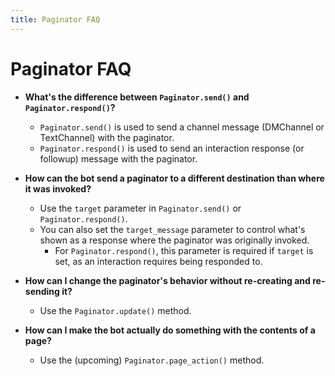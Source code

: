 ```yaml
---
title: Paginator FAQ
---
```


# Paginator FAQ

- **What's the difference between `Paginator.send()` and `Paginator.respond()`?**
  - `Paginator.send()` is used to send a channel message (DMChannel or TextChannel) with the paginator.
  - `Paginator.respond()` is used to send an interaction response (or followup) message with the paginator.

- **How can the bot send a paginator to a different destination than where it was invoked?**
  - Use the `target` parameter in `Paginator.send()` or `Paginator.respond()`.
  - You can also set the `target_message` parameter to control what's shown as a response where the paginator was originally invoked.
    - For `Paginator.respond()`, this parameter is required if `target` is set, as an interaction requires being responded to.

- **How can I change the paginator's behavior without re-creating and re-sending it?**
  - Use the `Paginator.update()` method.

- **How can I make the bot actually do something with the contents of a page?**
  - Use the (upcoming) `Paginator.page_action()` method.  <!-- This refers to an upcoming `ext.pages` feature that has not yet been released. -->
